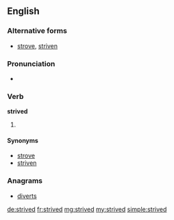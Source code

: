==English==

===Alternative forms===
* {{qualifier|US}} [[strove]], [[striven]]

===Pronunciation===
* {{IPA|/ˈstɹaɪvd/}}

===Verb===
'''strived'''

# {{British}} {{past of|strive}}

====Synonyms====
* [[strove]] {{qualifier|simple past}}
* [[striven]] {{qualifier|past participle}}

===Anagrams===
* [[diverts#English|diverts]]

[[de:strived]]
[[fr:strived]]
[[mg:strived]]
[[my:strived]]
[[simple:strived]]
